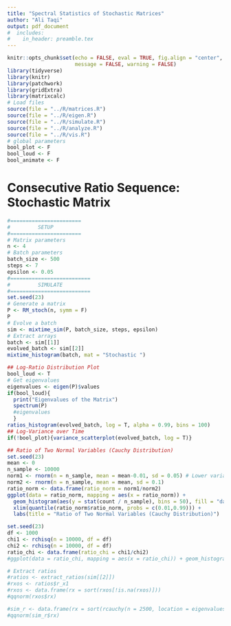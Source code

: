 ```yaml
---
title: "Spectral Statistics of Stochastic Matrices"
author: "Ali Taqi"
output: pdf_document
#  includes: 
#    in_header: preamble.tex
---
```


```r
knitr::opts_chunk$set(echo = FALSE, eval = TRUE, fig.align = "center", 
                      message = FALSE, warning = FALSE)
library(tidyverse)
library(knitr)
library(patchwork)
library(gridExtra)
library(matrixcalc)
# Load files
source(file = "../R/matrices.R")
source(file = "../R/eigen.R")
source(file = "../R/simulate.R")
source(file = "../R/analyze.R")
source(file = "../R/vis.R")
# global parameters
bool_plot <- F
bool_loud <- F
bool_animate <- F
```

# Consecutive Ratio Sequence: Stochastic Matrix

```r
#=======================
#         SETUP 
#=======================
# Matrix parameters
n <- 4
# Batch parameters
batch_size <- 500
steps <- 7
epsilon <- 0.05
#==========================
#         SIMULATE 
#==========================
set.seed(23)
# Generate a matrix
P <- RM_stoch(n, symm = F)
P
# Evolve a batch
sim <- mixtime_sim(P, batch_size, steps, epsilon)
# Extract arrays
batch <- sim[[1]]
evolved_batch <- sim[[2]]
mixtime_histogram(batch, mat = "Stochastic ")
```

```r
## Log-Ratio Distribution Plot
bool_loud <- T
# Get eigenvalues
eigenvalues <- eigen(P)$values
if(bool_loud){
  print("Eigenvalues of the Matrix")
  spectrum(P)
  #eigenvalues
  }
ratios_histogram(evolved_batch, log = T, alpha = 0.99, bins = 100)
## Log-Variance over Time
if(!bool_plot){variance_scatterplot(evolved_batch, log = T)}
```

```r
## Ratio of Two Normal Variables (Cauchy Distribution)
set.seed(23)
mean <- 0
n_sample <- 10000
norm1 <- rnorm(n = n_sample, mean = mean-0.01, sd = 0.05) # Lower variance
norm2 <- rnorm(n = n_sample, mean = mean, sd = 0.1)
ratio_norm <- data.frame(ratio_norm = norm1/norm2)
ggplot(data = ratio_norm, mapping = aes(x = ratio_norm)) + 
  geom_histogram(aes(y = stat(count / n_sample), bins = 50), fill = "darkorchid2") +
  xlim(quantile(ratio_norm$ratio_norm, probs = c(0.01,0.99))) +
  labs(title = "Ratio of Two Normal Variables (Cauchy Distribution)")
```

```r
set.seed(23)
df <- 1000
chi1 <- rchisq(n = 10000, df = df)
chi2 <- rchisq(n = 10000, df = df)
ratio_chi <- data.frame(ratio_chi = chi1/chi2)
#ggplot(data = ratio_chi, mapping = aes(x = ratio_chi)) + geom_histogram(bins = 100)
```

```r
# Extract ratios
#ratios <- extract_ratios(sim[[2]])
#rxos <- ratios$r_x1
#rxos <- data.frame(rx = sort(rxos[!is.na(rxos)]))
#qqnorm(rxos$rx)
```

```r
#sim_r <- data.frame(rx = sort(rcauchy(n = 2500, location = eigenvalues[1], scale = 2)))
#qqnorm(sim_r$rx)
```




